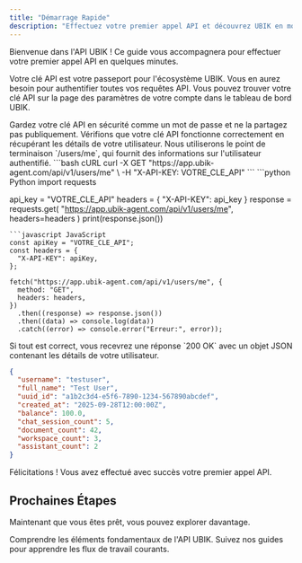 ```yaml
---
title: "Démarrage Rapide"
description: "Effectuez votre premier appel API et découvrez UBIK en moins de 5 minutes."
---
```


Bienvenue dans l'API UBIK ! Ce guide vous accompagnera pour effectuer votre premier appel API en quelques minutes.

<Steps>
<Step title="Obtenez votre clé API">
  Votre clé API est votre passeport pour l'écosystème UBIK. Vous en aurez besoin pour authentifier toutes vos requêtes API. Vous pouvez trouver votre clé API sur la page des paramètres de votre compte dans le tableau de bord UBIK.

  <Card
    title="Accéder aux paramètres de la clé API"
    icon="key"
    href="https://app.ubik-agent.com/user/api-keys"
  />

  <Tip>
    Gardez votre clé API en sécurité comme un mot de passe et ne la partagez pas publiquement.
  </Tip>
</Step>

<Step title="Effectuez Votre Première Requête">
  Vérifions que votre clé API fonctionne correctement en récupérant les détails de votre utilisateur. Nous utiliserons le point de terminaison `/users/me`, qui fournit des informations sur l'utilisateur authentifié.

  <CodeGroup title="GET /users/me">
  ```bash cURL
  curl -X GET "https://app.ubik-agent.com/api/v1/users/me" \
       -H "X-API-KEY: VOTRE_CLE_API"
  ```
  ```python Python
  import requests

  api_key = "VOTRE_CLE_API"
  headers = {
      "X-API-KEY": api_key
  }
  response = requests.get(
      "https://app.ubik-agent.com/api/v1/users/me",
      headers=headers
  )
  print(response.json())
  ```
  ```javascript JavaScript
  const apiKey = "VOTRE_CLE_API";
  const headers = {
    "X-API-KEY": apiKey,
  };

  fetch("https://app.ubik-agent.com/api/v1/users/me", {
    method: "GET",
    headers: headers,
  })
    .then((response) => response.json())
    .then((data) => console.log(data))
    .catch((error) => console.error("Erreur:", error));
  ```
  </CodeGroup>
</Step>

<Step title="Vérifiez la Réponse">
  Si tout est correct, vous recevrez une réponse `200 OK` avec un objet JSON contenant les détails de votre utilisateur.

  ```json Réponse
  {
    "username": "testuser",
    "full_name": "Test User",
    "uuid_id": "a1b2c3d4-e5f6-7890-1234-567890abcdef",
    "created_at": "2025-09-28T12:00:00Z",
    "balance": 100.0,
    "chat_session_count": 5,
    "document_count": 42,
    "workspace_count": 3,
    "assistant_count": 2
  }
  ```
</Step>
</Steps>

Félicitations ! Vous avez effectué avec succès votre premier appel API.

## Prochaines Étapes

Maintenant que vous êtes prêt, vous pouvez explorer davantage.

<CardGroup cols={2}>
  <Card title="Concepts Clés" icon="book-open" href="/fr/guide-developpement">
    Comprendre les éléments fondamentaux de l'API UBIK.
  </Card>
  <Card title="Guides Pas-à-Pas" icon="list-checks" href="/fr/guides/managing-workspaces">
    Suivez nos guides pour apprendre les flux de travail courants.
  </Card>
</CardGroup>
